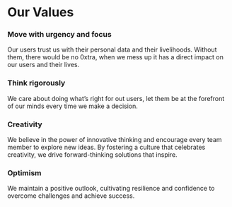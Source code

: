 
# Our Values

### Move with urgency and focus

Our users trust us with their personal data and their livelihoods. Without them, there would be no 0xtra, when we mess up it has a direct impact on our users and their lives.

### Think rigorously

We care about doing what’s right for out users, let them be at the forefront of our minds every time we make a decision.

### Creativity

We believe in the power of innovative thinking and encourage every team member to explore new ideas. By fostering a culture that celebrates creativity, we drive forward-thinking solutions that inspire.

### Optimism

We maintain a positive outlook, cultivating resilience and confidence to overcome challenges and achieve success.